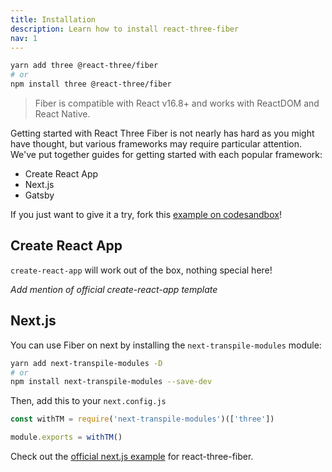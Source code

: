 ```yaml
---
title: Installation
description: Learn how to install react-three-fiber
nav: 1
---
```


```bash
yarn add three @react-three/fiber
# or
npm install three @react-three/fiber
```

> Fiber is compatible with React v16.8+ and works with ReactDOM and React Native.

Getting started with React Three Fiber is not nearly has hard as you might have thought, but various frameworks may require particular attention.
We've put together guides for getting started with each popular framework:

- Create React App
- Next.js
- Gatsby

If you just want to give it a try, fork this [example on codesandbox](https://codesandbox.io/s/rrppl0y8l4?file=/src/App.js)!

## Create React App

`create-react-app` will work out of the box, nothing special here!

_Add mention of official create-react-app template_

## Next.js

You can use Fiber on next by installing the `next-transpile-modules` module:

```bash
yarn add next-transpile-modules -D
# or
npm install next-transpile-modules --save-dev
```

Then, add this to your `next.config.js`

```js
const withTM = require('next-transpile-modules')(['three'])

module.exports = withTM()
```

Check out the [official next.js example](https://github.com/pmndrs/react-three-next) for react-three-fiber.
